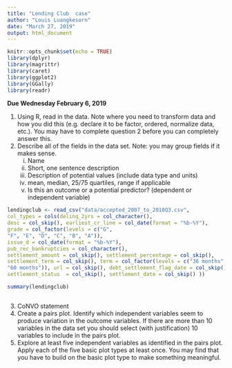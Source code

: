```yaml
---
title: "Lending Club  case"
author: "Louis Luangkesorn"
date: "March 27, 2019"
output: html_document
---
```


```r
knitr::opts_chunk$set(echo = TRUE)
library(dplyr)
library(magrittr)
library(caret)
library(ggplot2)
library(GGally)
library(readr)
```

**Due Wednesday February 6, 2019**

1.  Using R, read in the data.  Note where you need to transform data and how you did this (e.g. declare it to be factor, ordered, normalize data, etc.). You may have to complete question 2 before you can completely answer this.
2.  Describe all of the fields in the data set. Note: you may group fields if it makes sense.
    i. Name
    ii. Short, one sentence description
    iii. Description of potential values (include data type and units)
    iv. mean, median, 25/75 quartiles, range if applicable
    vi. Is this an outcome or a potential predictor? (dependent or independent variable)
    
    
    
```r
lendingclub <- read_csv("data/accepted_2007_to_2018Q3.csv",
col_types = cols(delinq_2yrs = col_character(),
desc = col_skip(), earliest_cr_line = col_date(format = "%b-%Y"),
grade = col_factor(levels = c("G",
"F", "E", "D", "C", "B", "A")),
issue_d = col_date(format = "%b-%Y"),
pub_rec_bankruptcies = col_character(),
settlement_amount = col_skip(), settlement_percentage = col_skip(),
settlement_term = col_skip(), term = col_factor(levels = c("36 months",
"60 months")), url = col_skip(), debt_settlement_flag_date = col_skip(), 
settlement_status  = col_skip(), settlement_date = col_skip() ))

summary(lendingclub)
```

```r

```
3.  CoNVO statement
4.  Create a pairs plot. Identify which independent variables seem to produce variation in the outcome variables.  If there are more than 10 variables in the data set you should select (with justification) 10 variables to include in the pairs plot.
5.  Explore at least five independent variables as identified in the pairs plot.  Apply each of the five basic plot types at least once.  You may find that you have to build on the basic plot type to make something meaningful.

